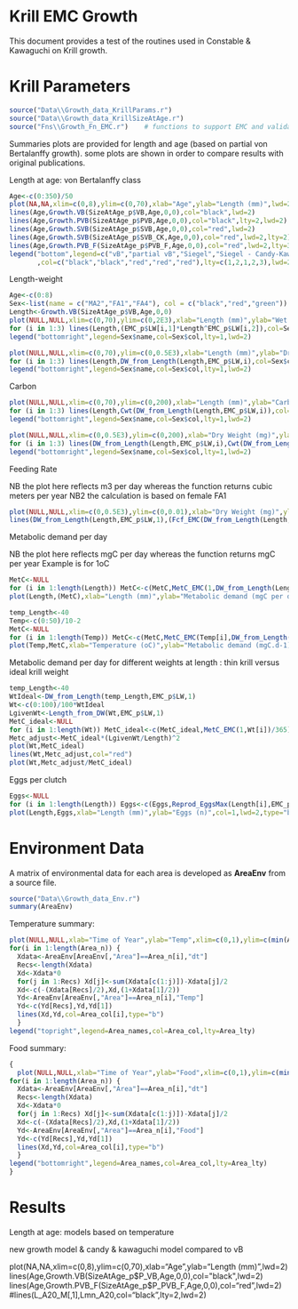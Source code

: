 Krill EMC Growth
========================================================

This document provides a test of the routines used in Constable & Kawaguchi on Krill growth.

# Krill Parameters

```{r}
source("Data\\Growth_data_KrillParams.r")
source("Data\\Growth_data_KrillSizeAtAge.r")
source("Fns\\Growth_Fn_EMC.r")    # functions to support EMC and validation
```

Summaries plots are provided for length and age (based on partial von Bertalanffy growth).  some plots are shown in order to compare results with original publications.

Length at age: von Bertalanffy class

```{r}
Age<-c(0:350)/50
plot(NA,NA,xlim=c(0,8),ylim=c(0,70),xlab="Age",ylab="Length (mm)",lwd=2)
lines(Age,Growth.VB(SizeAtAge_p$VB,Age,0,0),col="black",lwd=2)
lines(Age,Growth.PVB(SizeAtAge_p$PVB,Age,0,0),col="black",lty=2,lwd=2)
lines(Age,Growth.SVB(SizeAtAge_p$SVB,Age,0,0),col="red",lwd=2)
lines(Age,Growth.SVB(SizeAtAge_p$SVB_CK,Age,0,0),col="red",lwd=2,lty=2)
lines(Age,Growth.PVB_F(SizeAtAge_p$PVB_F,Age,0,0),col="red",lwd=2,lty=3)
legend("bottom",legend=c("vB","partial vB","Siegel","Siegel - Candy-Kawaguchi","Candy-Kawaguchi")
       ,col=c("black","black","red","red","red"),lty=c(1,2,1,2,3),lwd=2)
```


Length-weight

```{r}
Age<-c(0:8)
Sex<-list(name = c("MA2","FA1","FA4"), col = c("black","red","green"))
Length<-Growth.VB(SizeAtAge_p$VB,Age,0,0)
plot(NULL,NULL,xlim=c(0,70),ylim=c(0,2E3),xlab="Length (mm)",ylab="Wet Weight (mg)",lwd=2)
for (i in 1:3) lines(Length,(EMC_p$LW[i,1]*Length^EMC_p$LW[i,2]),col=Sex$col[i],lwd=2,type="b")
legend("bottomright",legend=Sex$name,col=Sex$col,lty=1,lwd=2)
```

```{r}
plot(NULL,NULL,xlim=c(0,70),ylim=c(0,0.5E3),xlab="Length (mm)",ylab="Dry Weight (mg)",col=1,lwd=2)
for (i in 1:3) lines(Length,DW_from_Length(Length,EMC_p$LW,i),col=Sex$col[i],lwd=2,type="b")
legend("bottomright",legend=Sex$name,col=Sex$col,lty=1,lwd=2)
```

Carbon

```{r}
plot(NULL,NULL,xlim=c(0,70),ylim=c(0,200),xlab="Length (mm)",ylab="Carbon (mg)",col=1,lwd=2)
for (i in 1:3) lines(Length,Cwt(DW_from_Length(Length,EMC_p$LW,i)),col=Sex$col[i],lwd=2,type="b")
legend("bottomright",legend=Sex$name,col=Sex$col,lty=1,lwd=2)
```


```{r}
plot(NULL,NULL,xlim=c(0,0.5E3),ylim=c(0,200),xlab="Dry Weight (mg)",ylab="Carbon (mg)",col=1,lwd=2)
for (i in 1:3) lines(DW_from_Length(Length,EMC_p$LW,i),Cwt(DW_from_Length(Length,EMC_p$LW,i)),col=Sex$col[i],lwd=2,type="b")
legend("bottomright",legend=Sex$name,col=Sex$col,lty=1,lwd=2)
```

Feeding Rate

NB the plot here reflects m3 per day whereas the function returns cubic meters per year
NB2 the calculation is based on female FA1


```{r}
plot(NULL,NULL,xlim=c(0,0.5E3),ylim=c(0,0.01),xlab="Dry Weight (mg)",ylab="Filtration rate (m3.d-1)",col=1,lwd=2)
lines(DW_from_Length(Length,EMC_p$LW,1),(Fcf_EMC(DW_from_Length(Length,EMC_p$LW,1))/365),lwd=2,type="b")
```

Metabolic demand per day

NB the plot here reflects mgC per day whereas the function returns mgC per year
Example is for 1oC


```{r}
MetC<-NULL
for (i in 1:length(Length)) MetC<-c(MetC,MetC_EMC(1,DW_from_Length(Length[i],EMC_p$LW,1))/365) # (temp,length,LW params)
plot(Length,(MetC),xlab="Length (mm)",ylab="Metabolic demand (mgC per day)",ylim=c(0,5),col=1,lwd=2,type="b")
```

```{r}
temp_Length<-40
Temp<-c(0:50)/10-2
MetC<-NULL
for (i in 1:length(Temp)) MetC<-c(MetC,MetC_EMC(Temp[i],DW_from_Length(temp_Length,EMC_p$LW,1))/365) # (temp,length,LW params)
plot(Temp,MetC,xlab="Temperature (oC)",ylab="Metabolic demand (mgC.d-1)",col=1,lwd=2,type="b")
```

Metabolic demand per day for different weights at length : thin krill versus ideal krill weight
```{r}
temp_Length<-40
WtIdeal<-DW_from_Length(temp_Length,EMC_p$LW,1)
Wt<-c(0:100)/100*WtIdeal
LgivenWt<-Length_from_DW(Wt,EMC_p$LW,1)
MetC_ideal<-NULL
for (i in 1:length(Wt)) MetC_ideal<-c(MetC_ideal,MetC_EMC(1,Wt[i])/365) 
Metc_adjust<-MetC_ideal*(LgivenWt/Length)^2
plot(Wt,MetC_ideal)
lines(Wt,Metc_adjust,col="red")
plot(Wt,Metc_adjust/MetC_ideal)
```


Eggs per clutch


```{r}
Eggs<-NULL
for (i in 1:length(Length)) Eggs<-c(Eggs,Reprod_EggsMax(Length[i],EMC_p$LW)) 
plot(Length,Eggs,xlab="Length (mm)",ylab="Eggs (n)",col=1,lwd=2,type="b")
```




# Environment Data

A matrix of environmental data for each area is developed as **AreaEnv** from a source file.


```{r}
source("Data\\Growth_data_Env.r")
summary(AreaEnv)
```

Temperature summary:

```{r fig.width=7, fig.height=6}
plot(NULL,NULL,xlab="Time of Year",ylab="Temp",xlim=c(0,1),ylim=c(min(AreaEnv[,"Temp"]),max(AreaEnv[,"Temp"])))
for(i in 1:length(Area_n)) {
  Xdata<-AreaEnv[AreaEnv[,"Area"]==Area_n[i],"dt"]
  Recs<-length(Xdata)
  Xd<-Xdata*0
  for(j in 1:Recs) Xd[j]<-sum(Xdata[c(1:j)])-Xdata[j]/2
  Xd<-c(-(Xdata[Recs]/2),Xd,(1+Xdata[1]/2))
  Yd<-AreaEnv[AreaEnv[,"Area"]==Area_n[i],"Temp"]
  Yd<-c(Yd[Recs],Yd,Yd[1])
  lines(Xd,Yd,col=Area_col[i],type="b")
  }
legend("topright",legend=Area_names,col=Area_col,lty=Area_lty)
```

Food summary:

```{r fig.width=7, fig.height=6}
{
  plot(NULL,NULL,xlab="Time of Year",ylab="Food",xlim=c(0,1),ylim=c(min(AreaEnv[,"Temp"]),max(AreaEnv[,"Food"])))
for(i in 1:length(Area_n)) {
  Xdata<-AreaEnv[AreaEnv[,"Area"]==Area_n[i],"dt"]
  Recs<-length(Xdata)
  Xd<-Xdata*0
  for(j in 1:Recs) Xd[j]<-sum(Xdata[c(1:j)])-Xdata[j]/2
  Xd<-c(-(Xdata[Recs]/2),Xd,(1+Xdata[1]/2))
  Yd<-AreaEnv[AreaEnv[,"Area"]==Area_n[i],"Food"]
  Yd<-c(Yd[Recs],Yd,Yd[1])
  lines(Xd,Yd,col=Area_col[i],type="b")
  }
legend("bottomright",legend=Area_names,col=Area_col,lty=Area_lty)
}
```



# Results

Length at age: models based on temperature


new growth model & candy & kawaguchi model compared to vB


plot(NA,NA,xlim=c(0,8),ylim=c(0,70),xlab="Age",ylab="Length (mm)",lwd=2)
lines(Age,Growth.VB(SizeAtAge_p$P_VB,Age,0,0),col="black",lwd=2)
lines(Age,Growth.PVB_F(SizeAtAge_p$P_PVB_F,Age,0,0),col="red",lwd=2)
#lines(L_A20_M[,1],Lmn_A20,col="black",lty=2,lwd=2)

